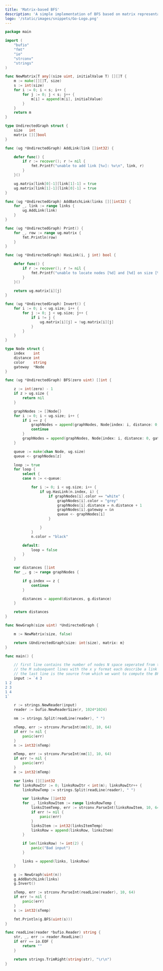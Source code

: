 ```yaml
---
title: 'Matrix-based BFS'
description: 'A simple implementation of BFS based on matrix representation of graphs'
logo: '/static/images/snippets/Go-Logo.png'
---
```


```go
package main

import (
	"bufio"
	"fmt"
	"io"
	"strconv"
	"strings"
)

func NewMatrix[T any](size uint, initialValue T) [][]T {
	m := make([][]T, size)
	s := int(size)
	for i := 0; i < s; i++ {
		for j := 0; j < s; j++ {
			m[i] = append(m[i], initialValue)
		}
	}
	return m
}

type UndirectedGraph struct {
	size   int
	matrix [][]bool
}

func (ug *UndirectedGraph) AddLink(link []int32) {

	defer func() {
		if r := recover(); r != nil {
			fmt.Printf("unable to add link [%v]: %v\n", link, r)
		}
	}()

	ug.matrix[link[0]-1][link[1]-1] = true
	ug.matrix[link[1]-1][link[0]-1] = true
}

func (ug *UndirectedGraph) AddBatchLink(links [][]int32) {
	for _, link := range links {
		ug.AddLink(link)
	}
}

func (ug *UndirectedGraph) Print() {
	for _, row := range ug.matrix {
		fmt.Println(row)
	}
}

func (ug *UndirectedGraph) HasLink(i, j int) bool {

	defer func() {
		if r := recover(); r != nil {
			fmt.Printf("unable to locate nodes [%d] and [%d] on size [%d] graph: %v\n", i, j, ug.size, r)
		}
	}()

	return ug.matrix[i][j]
}

func (ug *UndirectedGraph) Invert() {
	for i := 0; i < ug.size; i++ {
		for j := 0; j < ug.size; j++ {
			if i != j {
				ug.matrix[i][j] = !ug.matrix[i][j]
			}
		}
	}
}

type Node struct {
	index    int
	distance int
	color    string
	gateway  *Node
}

func (ug *UndirectedGraph) BFS(zero uint) []int {

	z := int(zero) - 1
	if z > ug.size {
		return nil
	}

	graphNodes := []Node{}
	for i := 0; i < ug.size; i++ {
		if i == z {
			graphNodes = append(graphNodes, Node{index: i, distance: 0, color: "grey", gateway: nil})
			continue
		}
		graphNodes = append(graphNodes, Node{index: i, distance: 0, gateway: nil, color: "white"})
	}

	queue := make(chan Node, ug.size)
	queue <- graphNodes[z]

	loop := true
	for loop {
		select {
		case n := <-queue:

			for i := 0; i < ug.size; i++ {
				if ug.HasLink(n.index, i) {
					if graphNodes[i].color == "white" {
						graphNodes[i].color = "grey"
						graphNodes[i].distance = n.distance + 1
						graphNodes[i].gateway = &n
						queue <- graphNodes[i]
					}

				}
			}
			n.color = "black"

		default:
			loop = false
		}
	}

	var distances []int
	for _, g := range graphNodes {

		if g.index == z {
			continue
		}

		distances = append(distances, g.distance)
	}

	return distances
}

func NewGraph(size uint) *UndirectedGraph {

	m := NewMatrix(size, false)

	return &UndirectedGraph{size: int(size), matrix: m}
}

func main() {

	// first line contains the number of nodes N space seperated from the number of links M between nodes
	// the M subsequent lines with the x y format each describe a link from node x to y
	// the last line is the source from which we want to compute the BFS  
	input := `4 3
1 2
2 3
1 4
1`

	r := strings.NewReader(input)
	reader := bufio.NewReaderSize(r, 1024*1024)

	nm := strings.Split(readLine(reader), " ")

	nTemp, err := strconv.ParseInt(nm[0], 10, 64)
	if err != nil {
		panic(err)
	}
	n := int32(nTemp)

	mTemp, err := strconv.ParseInt(nm[1], 10, 64)
	if err != nil {
		panic(err)
	}
	m := int32(mTemp)

	var links [][]int32
	for linksRowItr := 0; linksRowItr < int(m); linksRowItr++ {
		linksRowTemp := strings.Split(readLine(reader), " ")

		var linksRow []int32
		for _, linksRowItem := range linksRowTemp {
			linksItemTemp, err := strconv.ParseInt(linksRowItem, 10, 64)
			if err != nil {
				panic(err)
			}
			linksItem := int32(linksItemTemp)
			linksRow = append(linksRow, linksItem)
		}

		if len(linksRow) != int(2) {
			panic("Bad input")
		}

		links = append(links, linksRow)
	}

	g := NewGraph(uint(n))
	g.AddBatchLink(links)
	g.Invert()

	sTemp, err := strconv.ParseInt(readLine(reader), 10, 64)
	if err != nil {
		panic(err)
	}
	s := int32(sTemp)

	fmt.Println(g.BFS(uint(s)))
}

func readLine(reader *bufio.Reader) string {
	str, _, err := reader.ReadLine()
	if err == io.EOF {
		return ""
	}

	return strings.TrimRight(string(str), "\r\n")
}
```